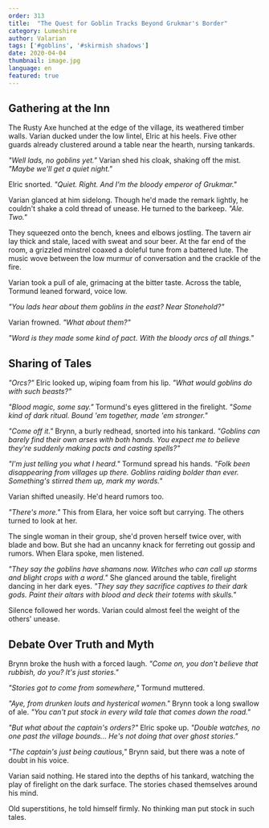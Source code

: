 ```yaml
---
order: 313
title:  "The Quest for Goblin Tracks Beyond Grukmar's Border"
category: Lumeshire
author: Valarian
tags: ['#goblins', '#skirmish shadows']
date: 2020-04-04
thumbnail: image.jpg
language: en
featured: true
---
```


## Gathering at the Inn

The Rusty Axe hunched at the edge of the village, its weathered timber walls. Varian ducked under the low lintel, Elric at his heels. Five other guards already clustered around a table near the hearth, nursing tankards.

*"Well lads, no goblins yet."* Varian shed his cloak, shaking off the mist. *"Maybe we'll get a quiet night."*

Elric snorted. *"Quiet. Right. And I'm the bloody emperor of Grukmar."*

Varian glanced at him sidelong. Though he'd made the remark lightly, he couldn't shake a cold thread of unease. He turned to the barkeep. *"Ale. Two."*

They squeezed onto the bench, knees and elbows jostling. The tavern air lay thick and stale, laced with sweat and sour beer. At the far end of the room, a grizzled minstrel coaxed a doleful tune from a battered lute. The music wove between the low murmur of conversation and the crackle of the fire.

Varian took a pull of ale, grimacing at the bitter taste. Across the table, Tormund leaned forward, voice low.

*"You lads hear about them goblins in the east? Near Stonehold?"*

Varian frowned. *"What about them?"*

*"Word is they made some kind of pact. With the bloody orcs of all things."*

## Sharing of Tales

*"Orcs?"* Elric looked up, wiping foam from his lip. *"What would goblins do with such beasts?"*

*"Blood magic, some say."* Tormund's eyes glittered in the firelight. *"Some kind of dark ritual. Bound 'em together, made 'em stronger."*

*"Come off it."* Brynn, a burly redhead, snorted into his tankard. *"Goblins can barely find their own arses with both hands. You expect me to believe they're suddenly making pacts and casting spells?"*

*"I'm just telling you what I heard."* Tormund spread his hands. *"Folk been disappearing from villages up there. Goblins raiding bolder than ever. Something's stirred them up, mark my words."*

Varian shifted uneasily. He'd heard rumors too.

*"There's more."* This from Elara, her voice soft but carrying. The others turned to look at her.

The single woman in their group, she'd proven herself twice over, with blade and bow. But she had an uncanny knack for ferreting out gossip and rumors. When Elara spoke, men listened.

*"They say the goblins have shamans now. Witches who can call up storms and blight crops with a word."* She glanced around the table, firelight dancing in her dark eyes. *"They say they sacrifice captives to their dark gods. Paint their altars with blood and deck their totems with skulls."*

Silence followed her words. Varian could almost feel the weight of the others' unease.

## Debate Over Truth and Myth

Brynn broke the hush with a forced laugh. *"Come on, you don't believe that rubbish, do you? It's just stories."*

*"Stories got to come from somewhere,"* Tormund muttered.

*"Aye, from drunken louts and hysterical women."* Brynn took a long swallow of ale. *"You can't put stock in every wild tale that comes down the road."*

*"But what about the captain's orders?"* Elric spoke up. *"Double watches, no one past the village bounds... He's not doing that over ghost stories."*

*"The captain's just being cautious,"* Brynn said, but there was a note of doubt in his voice.

Varian said nothing. He stared into the depths of his tankard, watching the play of firelight on the dark surface. The stories chased themselves around his mind.  

Old superstitions, he told himself firmly. No thinking man put stock in such tales.
